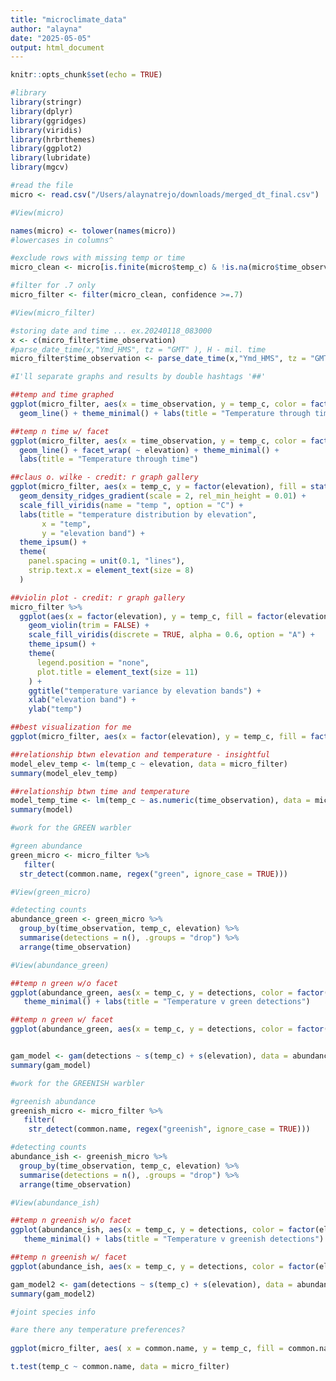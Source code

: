 ```yaml
---
title: "microclimate_data"
author: "alayna"
date: "2025-05-05"
output: html_document
---
```


```r
knitr::opts_chunk$set(echo = TRUE)
```

```r

#library 
library(stringr)
library(dplyr)
library(ggridges)
library(viridis)
library(hrbrthemes)
library(ggplot2)
library(lubridate)
library(mgcv)

#read the file
micro <- read.csv("/Users/alaynatrejo/downloads/merged_dt_final.csv")

#View(micro)
```

```r

names(micro) <- tolower(names(micro)) 
#lowercases in columns^

#exclude rows with missing temp or time
micro_clean <- micro[is.finite(micro$temp_c) & !is.na(micro$time_observation), ]

#filter for .7 only 
micro_filter <- filter(micro_clean, confidence >=.7)

#View(micro_filter)

#storing date and time ... ex.20240118_083000
x <- c(micro_filter$time_observation)
#parse_date_time(x,"Ymd_HMS", tz = "GMT" ), H - mil. time
micro_filter$time_observation <- parse_date_time(x,"Ymd_HMS", tz = "GMT" )

#I'll separate graphs and results by double hashtags '##'

##temp and time graphed  
ggplot(micro_filter, aes(x = time_observation, y = temp_c, color = factor(elevation))) + 
  geom_line() + theme_minimal() + labs(title = "Temperature through time")

##temp n time w/ facet
ggplot(micro_filter, aes(x = time_observation, y = temp_c, color = factor(elevation))) + geom_smooth(method = "lm", se = FALSE) +
  geom_line() + facet_wrap( ~ elevation) + theme_minimal() + 
  labs(title = "Temperature through time")
```



```r
##claus o. wilke - credit: r graph gallery
ggplot(micro_filter, aes(x = temp_c, y = factor(elevation), fill = stat(x))) +
  geom_density_ridges_gradient(scale = 2, rel_min_height = 0.01) +
  scale_fill_viridis(name = "temp ", option = "C") +
  labs(title = "temperature distribution by elevation",
       x = "temp",
       y = "elevation band") +
  theme_ipsum() +
  theme(
    panel.spacing = unit(0.1, "lines"),
    strip.text.x = element_text(size = 8)
  )

##violin plot - credit: r graph gallery
micro_filter %>%
  ggplot(aes(x = factor(elevation), y = temp_c, fill = factor(elevation))) +
    geom_violin(trim = FALSE) +
    scale_fill_viridis(discrete = TRUE, alpha = 0.6, option = "A") +
    theme_ipsum() +
    theme(
      legend.position = "none",
      plot.title = element_text(size = 11)
    ) +
    ggtitle("temperature variance by elevation bands") +
    xlab("elevation band") +
    ylab("temp")

##best visualization for me
ggplot(micro_filter, aes(x = factor(elevation), y = temp_c, fill = factor(elevation))) + geom_boxplot() + theme_minimal() #must use factor for elevation (discrete x, continuous y)

```

```r

##relationship btwn elevation and temperature - insightful
model_elev_temp <- lm(temp_c ~ elevation, data = micro_filter)
summary(model_elev_temp)

##relationship btwn time and temperature
model_temp_time <- lm(temp_c ~ as.numeric(time_observation), data = micro_filter)
summary(model)

```


```r
#work for the GREEN warbler 

#green abundance 
green_micro <- micro_filter %>%
   filter(
  str_detect(common.name, regex("green", ignore_case = TRUE)))

#View(green_micro)

#detecting counts 
abundance_green <- green_micro %>%
  group_by(time_observation, temp_c, elevation) %>%
  summarise(detections = n(), .groups = "drop") %>%
  arrange(time_observation)

#View(abundance_green)

##temp n green w/o facet 
ggplot(abundance_green, aes(x = temp_c, y = detections, color = factor(elevation))) + geom_point() +
   theme_minimal() + labs(title = "Temperature v green detections")

##temp n green w/ facet 
ggplot(abundance_green, aes(x = temp_c, y = detections, color = factor(elevation))) + geom_point() + facet_wrap( ~ elevation) + theme_minimal() + labs(title = "Temperature v green detections")


gam_model <- gam(detections ~ s(temp_c) + s(elevation), data = abundance_green)
summary(gam_model)

```

```r
#work for the GREENISH warbler 

#greenish abundance 
greenish_micro <- micro_filter %>%
   filter(
    str_detect(common.name, regex("greenish", ignore_case = TRUE)))

#detecting counts 
abundance_ish <- greenish_micro %>%
  group_by(time_observation, temp_c, elevation) %>%
  summarise(detections = n(), .groups = "drop") %>%
  arrange(time_observation)

#View(abundance_ish)

##temp n greenish w/o facet 
ggplot(abundance_ish, aes(x = temp_c, y = detections, color = factor(elevation))) + geom_point() +
   theme_minimal() + labs(title = "Temperature v greenish detections")

##temp n greenish w/ facet 
ggplot(abundance_ish, aes(x = temp_c, y = detections, color = factor(elevation))) + geom_point() + facet_wrap( ~ elevation) + theme_minimal() + labs(title = "Temperature v greenish detections")

gam_model2 <- gam(detections ~ s(temp_c) + s(elevation), data = abundance_ish)
summary(gam_model2)

```

```r

#joint species info

#are there any temperature preferences?
 
ggplot(micro_filter, aes( x = common.name, y = temp_c, fill = common.name)) + geom_boxplot(alpha = 0.6) + scale_fill_viridis(discrete = TRUE, option = "A") + theme_minimal() + labs(title = "temperature by species")

t.test(temp_c ~ common.name, data = micro_filter)
```







